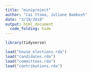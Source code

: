 ```yaml
---
title: "miniproject"
author: "Cai Ytsma, Juliane Bombosh"
date: "3/19/2018"
output: html_document
  code_folding: hide
---
```


```r
library(tidyverse)
```
```r
load("house_elections.rda")
load("candidates.rda")
load("committees.rda")
load("contributions.rda")
```

